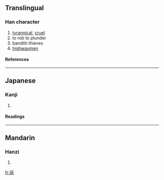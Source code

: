 ==Translingual==
===Han character===
{{Han char|rn=40|rad=宀|as=07|sn=10|four=|canj=十一山女 (JMUV)}}
# [[tyrannical]], [[cruel]]
# to rob to plunder
# banditti thieves
# [[highwaymen]]
====References====
{{Han ref|kx=0287.101|dkj=07191|hdz=20930.040|uh=5BBC|ud=23484}}
----
==Japanese==
===Kanji===
{{ja-kanji|grade=|rs=宀07}}
# {{defn|Japanese}} 
====Readings====
{{ja-readings|on=[[こう]] (kō)|kun=[[あだ]] (ada)}}
----
==Mandarin==
===Hanzi===
{{cmn-hanzi|pin=[[kòu]] (kou4)|wg=k'ou<sup>4</sup>}}
# {{defn|Mandarin}}

[[fr:宼]]